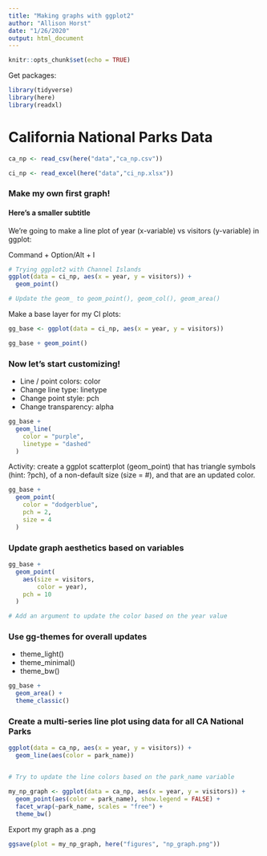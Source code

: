 ```yaml
---
title: "Making graphs with ggplot2"
author: "Allison Horst"
date: "1/26/2020"
output: html_document
---
```


```r
knitr::opts_chunk$set(echo = TRUE)
```

Get packages:
```r
library(tidyverse)
library(here)
library(readxl)
```

# California National Parks Data

```r
ca_np <- read_csv(here("data","ca_np.csv"))

ci_np <- read_excel(here("data","ci_np.xlsx"))
```

### Make my own first graph! 
#### Here's a smaller subtitle

We're going to make a line plot of year (x-variable) vs visitors (y-variable) in ggplot:

Command + Option/Alt + I
```r
# Trying ggplot2 with Channel Islands
ggplot(data = ci_np, aes(x = year, y = visitors)) +
  geom_point()

# Update the geom_ to geom_point(), geom_col(), geom_area()
```

Make a base layer for my CI plots:
```r
gg_base <- ggplot(data = ci_np, aes(x = year, y = visitors))

gg_base + geom_point()
```

### Now let's start customizing!

- Line / point colors: color
- Change line type: linetype
- Change point style: pch
- Change transparency: alpha

```r
gg_base +
  geom_line(
    color = "purple",
    linetype = "dashed"
  )
```

Activity: create a ggplot scatterplot (geom_point) that has triangle symbols (hint: ?pch), of a non-default size (size = #), and that are an updated color. 

```r
gg_base +
  geom_point(
    color = "dodgerblue",
    pch = 2,
    size = 4
  )
```

### Update graph aesthetics based on variables

```r
gg_base +
  geom_point(
    aes(size = visitors,
        color = year),
    pch = 10
  )

# Add an argument to update the color based on the year value
```

### Use gg-themes for overall updates

- theme_light()
- theme_minimal()
- theme_bw()

```r
gg_base +
  geom_area() +
  theme_classic()
```

### Create a multi-series line plot using data for all CA National Parks

```r
ggplot(data = ca_np, aes(x = year, y = visitors)) +
  geom_line(aes(color = park_name))


# Try to update the line colors based on the park_name variable
```

```r
my_np_graph <- ggplot(data = ca_np, aes(x = year, y = visitors)) +
  geom_point(aes(color = park_name), show.legend = FALSE) +
  facet_wrap(~park_name, scales = "free") +
  theme_bw()
```

Export my graph as a .png
```r
ggsave(plot = my_np_graph, here("figures", "np_graph.png"))
```

